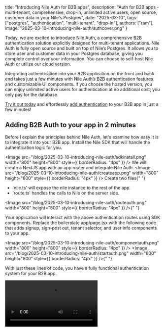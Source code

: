 
title: "Introducing Nile Auth for B2B apps",
description: "Auth for B2B apps - multi-tenant, comprehensive, drop-in, unlimited active users, open source, customer data in your Nile's Postgres",
date: "2025-03-10",
tags: ["postgres", "authentication", "multi-tenant", "drop-in"],
authors: ["ram"],
image: "2025-03-10-introducing-nile-auth/authcover.png"
}

Today, we are excited to introduce Nile Auth, a comprehensive B2B authentication solution explicitly designed for multi-tenant applications. Nile Auth is fully open source and built on top of Nile’s Postgres. It allows you to store user and customer data in your Postgres database, giving you complete control over your information. You can choose to self-host Nile Auth or utilize our cloud version.

Integrating authentication into your B2B application on the front and back end takes just a few minutes with Nile Auth’s B2B authentication features and customizable UI components. If you choose the hosted version, you can enjoy unlimited active users for authentication at no additional cost; you only pay for the database.

[Try it out today](https://console.thenile.dev/) and effortlessly [add authentication](http://thenile.dev/docs/auth/introduction) to your B2B app in just a few minutes!

## Adding B2B Auth to your app in 2 minutes

Before I explain the principles behind Nile Auth, let's examine how easy it is to integrate it into your B2B app.
Install the Nile SDK that will handle the authentication logic for you.

<Image
  src="/blog/2025-03-10-introducing-nile-auth/sdkinstall.png"
  width="800"
  height="800"
  style={{ borderRadius: "4px" }}
/>
We will create a NextJS app with an app router and integrate Nile Auth.
<Image
  src="/blog/2025-03-10-introducing-nile-auth/createapp.png"
  width="800"
  height="800"
  style={{ borderRadius: "4px" }}
/>
Create two files{" "}

- 'nile.ts' will expose the nile instance to the rest of the app.
- 'route.ts' handles the calls to Nile on the server side.

<Image
  src="/blog/2025-03-10-introducing-nile-auth/routeauth.png"
  width="800"
  height="800"
  style={{ borderRadius: "4px" }}
/>{" "}

Your application will interact with the above authentication routes using SDK components. Replace the boilerplate app/page.tsx with the following code that adds signup, sign-post out, tenant selector, and user info components to your app.

<Image
  src="/blog/2025-03-10-introducing-nile-auth/componentauth.png"
  width="800"
  height="800"
  style={{ borderRadius: "4px" }}
/>
<Image
  src="/blog/2025-03-10-introducing-nile-auth/startauth.png"
  width="800"
  height="800"
  style={{ borderRadius: "4px" }}
/>{" "}

With just these lines of code, you have a fully functional authentication system for your B2B app.

<Video src="/blog/2025-03-10-introducing-nile-auth/nileauthdemo.mp4" />

## Why Nile Auth?

### Purpose-built for multi-tenant apps

Nile re-engineers Postgres to make it easy to build and scale B2B apps. Our Auth product is also designed from the ground up to support multi-tenant applications on top of Nile's Postgres.

<Image
  src="/blog/2025-03-10-introducing-nile-auth/tenantselector.png"
  width="800"
  height="800"
  style={{ borderRadius: "4px" }}
/>{" "}

Auth solutions usually don’t support B2B apps, or the focus is not full-time. In Nile’s Auth case, we have designed the product for only B2B apps. Nile Auth will support the entire tenant lifecycle, including managing tenants, inviting users to tenants, overriding tenant-specific settings, tenant domains, and more.

<Image
  src="/blog/2025-03-10-introducing-nile-auth/tenantapi.png"
  width="800"
  height="800"
  style={{ borderRadius: "4px" }}
/>
Authenticated users can access data from any tenant they have access to - this access
control is enforced at all layers - from the browser to the authentication service
to the database itself. All authentication features can be enabled at the application
level or disabled for a specific tenant.
<Image
  src="/blog/2025-03-10-introducing-nile-auth/tenantsql.png"
  width="800"
  height="800"
  style={{ borderRadius: "4px" }}
/>
### Unlimited active users

One of our key focuses in developing Nile Auth was to offer the ability to support unlimited active users. Traditionally, authentication providers set a fixed limit on the number of active users, often requiring additional payments as you scale up. However, with Nile Auth, there are no extra charges for active users. You will only pay for the PostgreSQL database, allowing you to store and scale to an unlimited number of active users without incurring additional costs.

<Video src="/blog/2025-03-10-introducing-nile-auth/counterforblog.mp4" />

### Customer and user data stored in your DB

One of the challenges we have faced with third-party auth providers is that user and customer data are locked in behind third-party APIs. There are a few issues with this approach

- Referencing and joining user data with other tables in your database. It gets hard to refer to the user data using foreign key constraints or SQL joins to query across user and other business tables.
- The synchronization process is async and poses consistency challenges. You could synchronize using a webhook or capture events into a changelog and apply them to the primary DB. Both approaches eventually create consistency problems. If other tables reference your application's customer or user data, users will face weird delays or could even lose data.

While Nile Postgres will integrate with third-party auth providers as well, we believe the ideal approach is to just have the Auth solution store the data in the primary DB.

<Image
  src="/blog/2025-03-10-introducing-nile-auth/tabletenants.png"
  width="800"
  height="800"
  style={{ borderRadius: "4px" }}
/>
There are also other benefits of building Nile Auth on Nile’s Postgres. Tenant management
is not just an Auth problem. It is a data problem. Nile’s Postgres has taken a first
principles approach to solving multi-tenant problems by Isolating tenant data, addressing
noisy neighbor problems, providing usage and cost insights by tenants, placing tenants
on different compute types and regions, and supporting all the DB operations at the
tenant level. Using Nile Auth and Nile’s Postgres provides a truly end to end solution
to building and scaling B2B apps.
<Image
  src="/blog/2025-03-10-introducing-nile-auth/tableusers.png"
  width="800"
  height="800"
  style={{ borderRadius: "4px" }}
/>
<Image
  src="/blog/2025-03-10-introducing-nile-auth/tabletenantusers.png"
  width="800"
  height="800"
  style={{ borderRadius: "4px" }}
/>
### Comprehensive B2B auth features

Access a full suite of authentication features to secure your application thoroughly. Here are some of the features you get out of the box:

- Organization management
- User profiles
- Dashboard for managing users and organizations
- Tenant over-rides - manage authentication for each tenant individually.
- Multi-framework support - NextJS, Express, React, etc.
- Wide range of authentication methods - email/password, social login, magic link, etc.
- UI components for embedding in your application - simple, beautiful, and flexible
- Cookie-Based Authentication: Secure session management using HTTP-only cookies.
- JWT and Session Support: Uses cookies to maintain user sessions and optionally issues JWTs for client-side validation.
- Single Sign-On (SSO) Support: Optional integration with external identity providers.

Auth services really have to be comprehensive. Unlike other parts of the app where mixing and matching libraries and services is normal, mixing and matching two auth solutions is very challenging from a security POV - you need to keep them in sync, you need to make sure you correctly handle responses from two services, juggle multiple cookies and tokens (possibly with different expirations). Much safer to find one auth service that does everything you need and use that.

There is more on the roadmap, and our goal is to support a comprehensive list of features for B2B apps. We would [love to know](https://github.com/orgs/niledatabase/discussions?discussions_q=is%3Aopen+label%3Aauth) if you need any specific features not currently available. We also welcome community contributions.

<Image
  src="/blog/2025-03-10-introducing-nile-auth/sessionauth.png"
  width="800"
  height="800"
  style={{ borderRadius: "4px" }}
/>
### **Self-host or let Nile manage it**

One of our design goals was to make it easy to self-host Nile Auth. We believe we have made it easy for developers to use our managed solution or self-host the auth service. The auth service will still use hosted Nile’s Postgres, but one can get the benefit of running core security logic within their account in the cloud. For development purposes, the entire Nile stack, including Postgres and Nile Auth, is available as a [docker image](http://localhost:3003/getting-started/postgres_testing). Developers can test locally and use the hosted offering when deploying to production.

<Image
  src="/blog/2025-03-10-introducing-nile-auth/selfhost.png"
  width="800"
  height="800"
  style={{ borderRadius: "4px" }}
/>
### Drop-in fully customizable auth UI modules

Easily integrate pre-built authentication UI modules into your application in five minutes. Add support for Google, GitHub, and more and override per-tenant. Nile’s open-source SDK includes beautiful and flexible React components that can be embedded in your application and customized to your liking. This includes the signup, login, organization switcher, user profile, social login buttons, and more.

<Image
  src="/blog/2025-03-10-introducing-nile-auth/googleauth.png"
  width="800"
  height="800"
  style={{ borderRadius: "4px" }}
/>
<Image
  src="/blog/2025-03-10-introducing-nile-auth/discordauth.png"
  width="800"
  height="800"
  style={{ borderRadius: "4px" }}
/>
## Other design principles of Nile Auth

### Support multiple languages

To truly democratize B2B authentication, we wanted to build a solution that can be leveraged with as many languages as possible. We currently support the Typescript/Javascript ecosystem but plan to support more languages. We have published our [public Auth APIs](http://thenile.dev/auth/api-reference/auth/sign-in-to-the-application) and hope to provide more language coverage. We would also love the community to build and contribute SDKs for their favorite language.

### Auth as a service vs a library

Auth solutions have been tackled as a service and as a library. Based on our experience, a service-first approach is the most secure solution for B2B Authentication for several reasons.

1. Libraries are convenient till the new CISO in a B2B company mandates that auth has to be moved to a service for security reasons. Having the auth logic across many services is usually not what CISOs want. Security teams prefer to control the authentication logic centrally.
2. Security hotfixes are a nightmare with thick clients. When a security hole is identified, it becomes critical for B2B companies to deploy the fix immediately. It is much easier to hotfix the central service vs upgrading the library in multiple services.
3. In most cases, B2B Companies need to support multiple languages from the start. For example, companies build their data plane with Typescript but their control plane using Go. Users will authenticate against both the control plane and the data plane.

We have invested in making it easy to launch and operate the Nile Auth service.

### Server side authentication

Server-side authentication is a core design principle of Nile Auth, ensuring flexibility, security, and broad applicability. By focusing on server-side APIs and auto-generated routes, developers can build their own UI without being locked into a specific framework. This approach also enables authentication for API-only services, ensuring secure endpoint protection. Additionally, Nile Auth is built on strong security primitives, including Secure, HttpOnly cookies to prevent XSS, CSRF protection, and session-backed authentication instead of relying solely on JWTs. This aligns with best security practices, addressing concerns like those raised by CISOs who prioritize moving authentication logic to the backend for consistency and security across web, API, and CLI environment

### Open source

We have spent years doing open-source and believe this is the right path for Nile Auth. Open source will help build trust and make Nile Auth extremely secure. It raises the bar to build a world-class service and enables the community to contribute. We want to build a developer-first community around Nile Auth and make it easy to contribute. You can look at our [contributing guidelines](https://github.com/niledatabase/nile-auth/blob/main/CONTRIBUTING.md) if you are interested in adding features or fixing issues.

Try out [Nile Auth today](https://console.thenile.dev/) and let us know what you think! You can also [join our community](https://discord.com/invite/8UuBB84tTy) to discuss Nile Auth and give us feedback. We are looking forward to collaborating with the community to make this successful.
